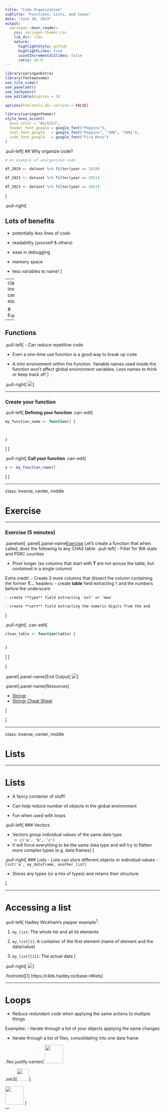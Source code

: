 ```yaml
---
title: "Code Organization"
subtitle: "Functions, Lists, and loops"
date: "June 28, 2023"
output:
  xaringan::moon_reader:
    css: xaringan-themer.css
    lib_dir: libs
    nature:
      highlightStyle: github
      highlightLines: true
      countIncrementalSlides: false
      ratio: 16:9
---
```


```r
library(xaringanExtra)
library(fontawesome)
use_tile_view()
use_panelset()
use_tachyons()
use_editable(expires = 1)
```

```r
options(htmltools.dir.version = FALSE)
```

```r
library(xaringanthemer)
style_mono_accent(
  base_color = "#1c5253",
  header_font_google = google_font("Poppins"),
  text_font_google   = google_font("Poppins", "300", "300i"),
  code_font_google   = google_font("Fira Mono")
)
```

.pull-left[
## Why organize code?
```r

# An example of unorganized code

df_2019 <- dataset %>% filter(year == 2019)

df_2021 <- dataset %>% filter(year == 2021)

df_2023 <- dataset %>% filter(year == 2023)

```
]

.pull-right[

## Lots of benefits

- potentially less lines of code

- readability (yourself & others)

- ease in debugging

- memory space

- less variables to name!
]

---
class: inverse, center, middle


# Functions

---

## Functions

.pull-left[
- Can reduce repetitive code

- Even a one-time use function is a good way to break up code

- A mini environment within the function. Variable names used inside the function won't affect global environment variables. Less names to think or keep track of!
]

.pull-right[
![](images/ahorst_function.png)
]

---

### Create your function

.pull-left[
**Defining your function**
.can-edit[
```r

my_function_name <- function() {
  

  
}
```
]
]

.pull-right[
**Call your function**
.can-edit[
```r

x <- my_function_name()

```

]
]

---

class: inverse, center, middle

# Exercise

---

### Exercise (5 minutes)

.panelset[
.panel[.panel-name[Exercise]
Let's create a function that when called, does the following to any CHAS table: 
.pull-left[
- Filter for WA state and PSRC counties

- Pivot longer (so columns that start with **T** are not across the table, but contained in a single column)

Extra credit:
- Create 3 more columns that dissect the column containing the former **T...** headers: 
    - create **table** field extracting `T` and the numbers before the underscore
    
    - create **type** field extracting 'est' or 'moe'
    
    - create **sort** field extracting the numeric digits from the end
]


.pull-right[
.can-edit[
```r

clean_table <- function(table) {
 
     
}

```
]
]

]

.panel[.panel-name[End Output]
![](images/chas-end-output.png)
]

.panel[.panel-name[Resources]

- [Stringr](https://stringr.tidyverse.org/)
- [Stringr Cheat Sheet](https://github.com/rstudio/cheatsheets/blob/main/strings.pdf)

]

]

---

class: inverse, center, middle

# Lists

---

# Lists

- A fancy container of stuff!

- Can help reduce number of objects in the global environment

- Fun when used with loops

.pull-left[
### Vectors

- Vectors group individual values of the same data type 
  - `c('a', 'b', 'c')`

- It will force everything to be the same data type and will try to flatten more complex types (e.g. data frames)
]

.pull-right[
### Lists
- Lists can store different objects or individual values 
  - `list('a', my_dataframe, another_list)`

- Stores any types (or a mix of types) and retains their structure.

]

---

# Accessing a list

.pull-left[
Hadley Wickham's pepper example<sup>1</sup>:

1. `my_list`: The whole list and all its elements

2. `my_list[1]`: A container of the first element (name of element and the data/value)

3. `my_list[[1]]`: The actual data
]

.pull-right[
![](images/hwickham-pepper.png)
]

.footnote[[1] https://r4ds.hadley.nz/base-r#lists]

---

# Loops

- Reduce redundant code when applying the same actions to multiple things

Examples: 
- Iterate through a list of your objects applying the same changes

- Iterate through a list of files, consolidating into one data frame

.flex.justify-center[
<img src="images/recycle.svg" width="60px" height="60px">

.mh3[<img src="images/plus.svg" width="40px" height="40px">]

<img src="images/list.svg" width="60px" height="60px">
]    
---



